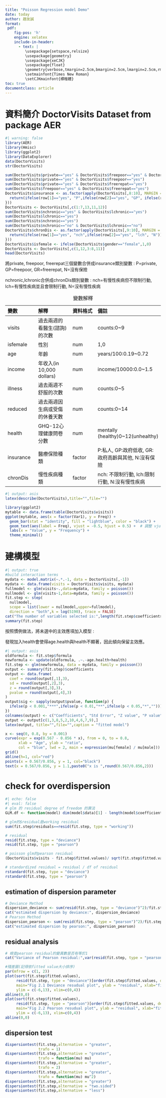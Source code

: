 ```yaml
---
title: "Poisson Regression model Demo"
date: today
author: 趙友誠
format:
 pdf:
    fig-pos: 'h'
    engine: xelatex
    include-in-header:
      - text: |
         \usepackage{setspace,relsize}
         \usepackage{geometry}
         \usepackage{xeCJK}
         \usepackage{float}
         \geometry{verbose,tmargin=2.5cm,bmargin=2.5cm,lmargin=2.5cm,rmargin=2.5cm}
         \setmainfont{Times New Roman}
         \setCJKmainfont{標楷體}
toc: true
documentclass: article
---
```


# 資料簡介 DoctorVisits Dataset from package AER

```r
#| warning: false
library(AER)
library(Hmisc)
library(ggplot2)
library(DataExplorer)
data(DoctorVisits)
str(DoctorVisits)
```

```r
sum(DoctorVisits$private=="yes" & DoctorVisits$freepoor=="yes" & DoctorVisits$freerepat=="yes")
sum(DoctorVisits$private=="yes" & DoctorVisits$freepoor=="yes")
sum(DoctorVisits$private=="yes" & DoctorVisits$freerepat=="yes")
sum(DoctorVisits$freepoor=="yes" & DoctorVisits$freerepat=="yes")
DoctorVisits$insurance <- as.factor(apply(DoctorVisits[,8:10], MARGIN = 1, function(row){
  return(ifelse(row[1]=="yes", "P",ifelse(row[2]=="yes", "GP", ifelse(row[3]=="yes", "GR", "N"))))
}))
DoctorVisits <- DoctorVisits[,c(1:7,13,11,12)]
sum(DoctorVisits$nchronic=="yes" & DoctorVisits$lchronic=="yes")
sum(DoctorVisits$lchronic=="yes")
sum(DoctorVisits$nchronic=="yes")
sum(DoctorVisits$nchronic=="no" & DoctorVisits$lchronic=="no")
DoctorVisits$chronDis <- as.factor(apply(DoctorVisits[,9:10], MARGIN = 1, function(row){
  return(ifelse(row[1]=="yes", "nch",ifelse(row[2]=="yes", "lch", "N")))
}))
DoctorVisits$isfemale <- ifelse(DoctorVisits$gender=="female",1,0)
DoctorVisits <- DoctorVisits[,c(1,12,3:8,11)]
head(DoctorVisits)
```

將private, freepoor, freerepat三個變數合併成insurance類別變數 : P=private, GP=freepoor, GR=freerepat, N=沒有保險

nchronic,lchronic合併成chronDis類別變數 : nch=有慢性疾病但不限制行動, lch=有慢性疾病並且會限制行動, N=沒有慢性疾病

| 變數      | 解釋                           | 資料格式 | 備註                                               |
|:---------------|:-----------------------|:---------------|:---------------|
| visits    | 過去兩週的看醫生(諮詢)的次數   | num      | counts:0\~9                                        |
| isfemale  | 性別                           | num      | 1,0                                                |
| age       | 年齡                           | num      | years/100:0.19\~0.72                               |
| income    | 年收入(in 10,000 dollars)      | num      | income/10000:0.0\~1.5                              |
| illness   | 過去兩週不舒服的次數           | num      | counts:0\~5                                        |
| reduced   | 過去兩週因生病或受傷的休養天數 | num      | counts:0\~14                                       |
| health    | GHQ-12心理健康問卷分數         | num      | mentally (healthy)0\~12(unhealthy)                 |
| insurance | 醫療保險種類                   | factor   | P:私人, GP:政府低收, GR:政府高齡與其他, N:沒有保險 |
| chronDis  | 慢性疾病種類                   | factor   | nch: 不限制行動, lch:限制行動, N:沒有慢性疾病      |

: 變數解釋

```r
#| output: asis
latex(describe(DoctorVisits),title="",file="")
```

```r
library(ggplot2)
mytable <- data.frame(table(DoctorVisits$visits))
ggplot(mytable, aes(x = factor(Var1), y = Freq)) + 
  geom_bar(stat = "identity", fill = "lightblue", color = "black") +
  geom_text(aes(label = Freq), vjust = -0.5, hjust = 0.5) +  # 調整 vjust 和 hjust
  labs(x = "Value", y = "Frequency") +
  theme_minimal()
```

# 建構模型

```r
#| output: true
#build interaction terms
mydata <- model.matrix(~.*.-1, data = DoctorVisits[,-1])
mydata <- data.frame(visits = DoctorVisits$visits, mydata)
fullmodel <- glm(visits~.,data=mydata, family = poisson())
nullmodel <- glm(visits~1,data=mydata, family = poisson())
fit.step <- step(
  nullmodel,
  scope = list(lower = nullmodel,upper=fullmodel),
  direction = "both",k = log(5190), trace = FALSE)
cat("The number of variables selected is:",length(fit.step$coefficients)-1)
summary(fit.step)
```

按照慣例做法，將未選中的主效應項加入模型 :

發現加入health會使得age.health與health不顯著，因此傾向保留主效應。

```r
#| output: asis
oldformula <- fit.step$formula
newformula <- update(oldformula, .~.-age.health+health)
fit.step <- glm(newformula, data = mydata, family = poisson())
output <- summary(fit.step)$coefficients
output <- data.frame(
  coef = round(output[,1],3),
  sd = round(output[,2],3),
  z = round(output[,3],3),
  pvalue = round(output[,4],3)
)
output$sig <- sapply(output$pvalue, function(p) {
  ifelse(p < 0.001,"***",ifelse(p < 0.01,"**",ifelse(p < 0.05,"*","")))
})
colnames(output) <- c("Coefficients", "Std Error", "Z value", "P value", "Significance")
output <- output[c(1,3,8,5,2,10,4,6,7,9),]
latex(output, title="",file="",caption = "fitted model")
```

```r
x <- seq(0, 0.8, by = 0.001)
curve(expr = exp(0.567 - 0.856 * x), from = 0, to = 0.8, 
      xlab = "Age", ylab = "ratio", 
      col = "blue", lwd = 2, main = expression(mu[female] / mu[male]))
grid()
abline(h=1, col="red")
points(x = 0.567/0.856, y = 1, col="black")
text(x = 0.567/0.856, y = 1.1,paste0("x is ",round(0.567/0.856,2)))
```

# check for overdispersion

```r
#| echo: false
#| eval: false
# glm 的 residual degree of freedom 的算法
GLM.df <- function(model) dim(model$data)[1] - length(model$coefficients)

# glm的$residual是working residual
sum(fit.step$residuals==resid(fit.step, type = "working"))

# residual
resid(fit.step, type = "deviance")
resid(fit.step, type = "pearson")

# poisson glm的pearson residual
(DoctorVisits$visits - fit.step$fitted.values)/ sqrt(fit.step$fitted.values)

# standardized residual = residual / df of residual
rstandard(fit.step, type = "deviance")
rstandard(fit.step, type = "pearson")
```

## estimation of dispersion parameter

```r
# Deviance Method
dispersion_deviance <- sum(resid(fit.step, type = "deviance")^2)/fit.step$df.residual
cat("estimated dispersion by deviance:", dispersion_deviance)
# Pearson Method
dispersion_pearson <- sum(resid(fit.step, type = "pearson")^2)/fit.step$df.residual
cat("estimated dispersion by pearson:", dispersion_pearson)
```

## residual analysis

```r
# 檢查pearson residual的變異數是否有等於1
cat("Variance of Pearson residual:",var(resid(fit.step, type = "pearson")))

#殘差圖(記得依fitted value大小排序)
par(mfrow = c(1, 2))
plot(sort(fit.step$fitted.values),
     resid(fit.step, type = "deviance")[order(fit.step$fitted.values, decreasing = FALSE)],
     main="Fig 2.1 Deviance resudual plot", ylab = "residual", xlab="fitted value",
     ylim = c(-6,13), xlim=c(0,4))
abline(0,0)
plot(sort(fit.step$fitted.values),
     resid(fit.step, type = "pearson")[order(fit.step$fitted.values, decreasing = FALSE)],
     main="Fig 2.2 Pearson resudual plot", ylab = "residual", xlab="fitted value",
     ylim = c(-6,13), xlim=c(0,4))
abline(0,0)
```

## dispersion test

```r
dispersiontest(fit.step,alternative = "greater",
               trafo = 1)
dispersiontest(fit.step,alternative = "greater",
               trafo = function(mu) mu)
dispersiontest(fit.step,alternative = "greater",
               trafo = 2)
dispersiontest(fit.step,alternative = "greater",
               trafo = function(mu) mu^2)
dispersiontest(fit.step,alternative = "greater")
dispersiontest(fit.step,alternative = "two.sided")
dispersiontest(fit.step,alternative = "less")

```
